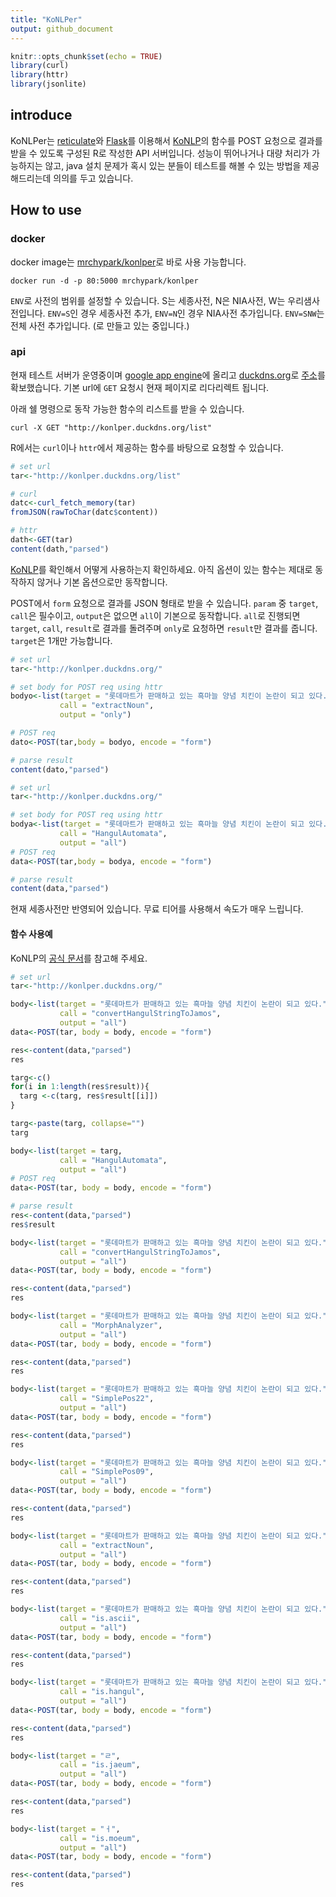 ```yaml
---
title: "KoNLPer"
output: github_document
---
```


```r
knitr::opts_chunk$set(echo = TRUE)
library(curl)
library(httr)
library(jsonlite)
```

## introduce

KoNLPer는 [reticulate][1]와 [Flask][2]를 이용해서 [KoNLP][6]의 함수를 POST 요청으로 결과를 받을 수 있도록 구성된 R로 작성한 API 서버입니다. 성능이 뛰어나거나 대량 처리가 가능하지는 않고, java 설치 문제가 혹시 있는 분들이 테스트를 해볼 수 있는 방법을 제공해드리는데 의의를 두고 있습니다.

## How to use

### docker

docker image는 [mrchypark/konlper][3]로 바로 사용 가능합니다.

```
docker run -d -p 80:5000 mrchypark/konlper
```

`ENV`로 사전의 범위를 설정할 수 있습니다. S는 세종사전, N은 NIA사전, W는 우리샘사전입니다. `ENV=S`인 경우 세종사전 추가, `ENV=N`인 경우 NIA사전 추가입니다. `ENV=SNW`는 전체 사전 추가입니다. (로 만들고 있는 중입니다.)

### api 

현재 테스트 서버가 운영중이며 [google app engine][4]에 올리고 [duckdns.org][5]로 [주소][7]를 확보했습니다. 기본 url에 `GET` 요청시 현재 페이지로 리다리렉트 됩니다.

아래 쉘 명령으로 동작 가능한 함수의 리스트를 받을 수 있습니다.
```
curl -X GET "http://konlper.duckdns.org/list"
```

R에서는 `curl`이나 `httr`에서 제공하는 함수를 바탕으로 요청할 수 있습니다.
```R
# set url
tar<-"http://konlper.duckdns.org/list"

# curl
datc<-curl_fetch_memory(tar)
fromJSON(rawToChar(datc$content))

# httr
dath<-GET(tar)
content(dath,"parsed")
```


[KoNLP][6]를 확인해서 어떻게 사용하는지 확인하세요. 아직 옵션이 있는 함수는 제대로 동작하지 않거나 기본 옵션으로만 동작합니다.

POST에서 `form` 요청으로 결과를 JSON 형태로 받을 수 있습니다.
`param` 중 `target`, `call`은 필수이고, `output`은 없으면 `all`이 기본으로 동작합니다. `all`로 진행되면 `target`, `call`, `result`로 결과를 돌려주며 `only`로 요청하면 `result`만 결과를 줍니다. `target`은 1개만 가능합니다.

```r
# set url
tar<-"http://konlper.duckdns.org/"

# set body for POST req using httr
bodyo<-list(target = "롯데마트가 판매하고 있는 흑마늘 양념 치킨이 논란이 되고 있다.",
           call = "extractNoun",
           output = "only")

# POST req
dato<-POST(tar,body = bodyo, encode = "form")

# parse result
content(dato,"parsed")

# set url
tar<-"http://konlper.duckdns.org/"

# set body for POST req using httr
bodya<-list(target = "롯데마트가 판매하고 있는 흑마늘 양념 치킨이 논란이 되고 있다.",
           call = "HangulAutomata",
           output = "all")
# POST req
data<-POST(tar,body = bodya, encode = "form")

# parse result
content(data,"parsed")
```

현재 세종사전만 반영되어 있습니다. 무료 티어를 사용해서 속도가 매우 느립니다.

#### 함수 사용예

KoNLP의 [공식 문서][6]를 참고해 주세요.

```r
# set url
tar<-"http://konlper.duckdns.org/"

body<-list(target = "롯데마트가 판매하고 있는 흑마늘 양념 치킨이 논란이 되고 있다.",
           call = "convertHangulStringToJamos",
           output = "all")
data<-POST(tar, body = body, encode = "form")

res<-content(data,"parsed")
res

targ<-c()
for(i in 1:length(res$result)){
  targ <-c(targ, res$result[[i]])
}

targ<-paste(targ, collapse="")
targ

body<-list(target = targ,
           call = "HangulAutomata",
           output = "all")
# POST req
data<-POST(tar, body = body, encode = "form")

# parse result
res<-content(data,"parsed")
res$result

body<-list(target = "롯데마트가 판매하고 있는 흑마늘 양념 치킨이 논란이 되고 있다.",
           call = "convertHangulStringToJamos",
           output = "all")
data<-POST(tar, body = body, encode = "form")

res<-content(data,"parsed")
res

body<-list(target = "롯데마트가 판매하고 있는 흑마늘 양념 치킨이 논란이 되고 있다.",
           call = "MorphAnalyzer",
           output = "all")
data<-POST(tar, body = body, encode = "form")

res<-content(data,"parsed")
res

body<-list(target = "롯데마트가 판매하고 있는 흑마늘 양념 치킨이 논란이 되고 있다.",
           call = "SimplePos22",
           output = "all")
data<-POST(tar, body = body, encode = "form")

res<-content(data,"parsed")
res

body<-list(target = "롯데마트가 판매하고 있는 흑마늘 양념 치킨이 논란이 되고 있다.",
           call = "SimplePos09",
           output = "all")
data<-POST(tar, body = body, encode = "form")

res<-content(data,"parsed")
res

body<-list(target = "롯데마트가 판매하고 있는 흑마늘 양념 치킨이 논란이 되고 있다.",
           call = "extractNoun",
           output = "all")
data<-POST(tar, body = body, encode = "form")

res<-content(data,"parsed")
res

body<-list(target = "롯데마트가 판매하고 있는 흑마늘 양념 치킨이 논란이 되고 있다.",
           call = "is.ascii",
           output = "all")
data<-POST(tar, body = body, encode = "form")

res<-content(data,"parsed")
res

body<-list(target = "롯데마트가 판매하고 있는 흑마늘 양념 치킨이 논란이 되고 있다.",
           call = "is.hangul",
           output = "all")
data<-POST(tar, body = body, encode = "form")

res<-content(data,"parsed")
res

body<-list(target = "ㄹ",
           call = "is.jaeum",
           output = "all")
data<-POST(tar, body = body, encode = "form")

res<-content(data,"parsed")
res

body<-list(target = "ㅓ",
           call = "is.moeum",
           output = "all")
data<-POST(tar, body = body, encode = "form")

res<-content(data,"parsed")
res
```

[1]: https://rstudio.github.io/reticulate/
[2]: flask-docs-kr.readthedocs.io
[3]: https://hub.docker.com/r/mrchypark/konlper/
[4]: https://appengine.google.com/
[5]: https://www.duckdns.org/
[6]: https://cran.r-project.org/web/packages/KoNLP/vignettes/KoNLP-API.html
[7]: http://konlper.duckdns.org/
